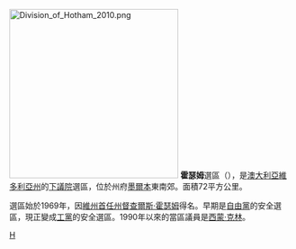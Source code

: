 [[File:Division_of_Hotham_2010.png|300px]]
'''霍瑟姆'''選區（{{lang-en|Division of Hotham}}），是[[澳大利亞|澳大利亞]][[維多利亞州|維多利亞州]]的[[澳大利亞下議院|下議院]]選區，位於州府[[墨爾本|墨爾本]]東南郊。面積72平方公里。

選區始於1969年，因[[維多利亞州州督|維州首任州督]][[查爾斯·霍瑟姆|查爾斯·霍瑟姆]]得名。早期是[[澳大利亞自由黨|自由黨]]的安全選區，現正變成[[澳大利亞工黨|工黨]]的安全選區。1990年以來的當區議員是[[西蒙·克林|西蒙·克林]]。
[[Category:澳大利亞國會選區|H]]